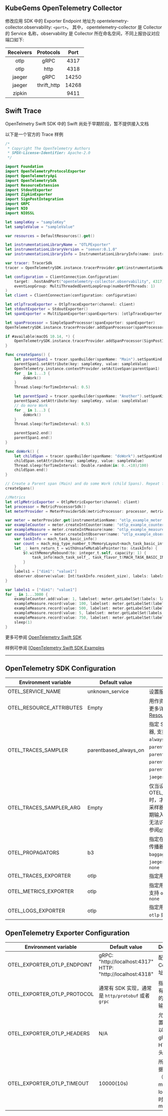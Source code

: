 
<Alert message="在使用前请联系集群管理员开启 KubeGems Observability 相关的组件。" />

## KubeGems OpenTelemetry Collector

修改应用 SDK 中的 Exporter Endpoint 地址为 opentelemetry-collector.observability: `<port>`。 其中， opentelemetry-collector 是 Collector 的 Service 名称，observability 是 Collector 所在命名空间，不同上报协议对应端口如下:

| Receivers |  Protocols  | Port  |
| :-------: | :---------: | :---: |
|   otlp    |    gRPC     | 4317  |
|   otlp    |    http     | 4318  |
|  jaeger   |    gRPC     | 14250 |
|  jaeger   | thrift_http | 14268 |
|  zipkin   |             | 9411  |

## Swift Trace

OpenTelmetry Swift SDK 中的 Swift 尚处于早期阶段，暂不提供接入文档

以下是一个官方的 Trace 样例

```swift
/*
 * Copyright The OpenTelemetry Authors
 * SPDX-License-Identifier: Apache-2.0
 */

import Foundation
import OpenTelemetryProtocolExporter
import OpenTelemetryApi
import OpenTelemetrySdk
import ResourceExtension
import StdoutExporter
import ZipkinExporter
import SignPostIntegration
import GRPC
import NIO
import NIOSSL

let sampleKey = "sampleKey"
let sampleValue = "sampleValue"

var resources = DefaultResources().get()

let instrumentationLibraryName = "OTLPExporter"
let instrumentationLibraryVersion = "semver:0.1.0"
var instrumentationLibraryInfo = InstrumentationLibraryInfo(name: instrumentationLibraryName, version: instrumentationLibraryVersion)

var tracer: TracerSdk
tracer = OpenTelemetrySDK.instance.tracerProvider.get(instrumentationName: instrumentationLibraryName, instrumentationVersion: instrumentationLibraryVersion) as! TracerSdk

let configuration = ClientConnection.Configuration(
    target: .hostAndPort("opentelemetry-collector.observability", 4317),
    eventLoopGroup: MultiThreadedEventLoopGroup(numberOfThreads: 1)
)
let client = ClientConnection(configuration: configuration)

let otlpTraceExporter = OtlpTraceExporter(channel: client)
let stdoutExporter = StdoutExporter()
let spanExporter = MultiSpanExporter(spanExporters: [otlpTraceExporter, stdoutExporter])

let spanProcessor = SimpleSpanProcessor(spanExporter: spanExporter)
OpenTelemetrySDK.instance.tracerProvider.addSpanProcessor(spanProcessor)

if #available(macOS 10.14, *) {
    OpenTelemetrySDK.instance.tracerProvider.addSpanProcessor(SignPostIntegration())
}

func createSpans() {
    let parentSpan1 = tracer.spanBuilder(spanName: "Main").setSpanKind(spanKind: .client).startSpan()
    parentSpan1.setAttribute(key: sampleKey, value: sampleValue)
    OpenTelemetry.instance.contextProvider.setActiveSpan(parentSpan1)
    for _ in 1...3 {
        doWork()
    }
    Thread.sleep(forTimeInterval: 0.5)

    let parentSpan2 = tracer.spanBuilder(spanName: "Another").setSpanKind(spanKind: .client).setActive(true).startSpan()
    parentSpan2.setAttribute(key: sampleKey, value: sampleValue)
    // do more Work
    for _ in 1...3 {
        doWork()
    }
    Thread.sleep(forTimeInterval: 0.5)

    parentSpan2.end()
    parentSpan1.end()
}

func doWork() {
    let childSpan = tracer.spanBuilder(spanName: "doWork").setSpanKind(spanKind: .client).startSpan()
    childSpan.setAttribute(key: sampleKey, value: sampleValue)
    Thread.sleep(forTimeInterval: Double.random(in: 0..<10)/100)
    childSpan.end()
}

// Create a Parent span (Main) and do some Work (child Spans). Repeat for another Span.
createSpans()

//Metrics
let otlpMetricExporter = OtlpMetricExporter(channel: client)
let processor = MetricProcessorSdk()
let meterProvider = MeterProviderSdk(metricProcessor: processor, metricExporter: otlpMetricExporter, metricPushInterval: 0.1)

var meter = meterProvider.get(instrumentationName: "otlp_example_meter'")
var exampleCounter = meter.createIntCounter(name: "otlp_example_counter")
var exampleMeasure = meter.createIntMeasure(name: "otlp_example_measure")
var exampleObserver = meter.createIntObserver(name: "otlp_example_observation") { observer in
    var taskInfo = mach_task_basic_info()
    var count = mach_msg_type_number_t(MemoryLayout<mach_task_basic_info>.size) / 4
    let _: kern_return_t = withUnsafeMutablePointer(to: &taskInfo) {
        $0.withMemoryRebound(to: integer_t.self, capacity: 1) {
            task_info(mach_task_self_, task_flavor_t(MACH_TASK_BASIC_INFO), $0, &count)
        }
    }
    labels1 = ["dim1": "value1"]
    observer.observe(value: Int(taskInfo.resident_size), labels: labels1)
}

var labels1 = ["dim1": "value1"]
for _ in 1...3000 {
    exampleCounter.add(value: 1, labelset: meter.getLabelSet(labels: labels1))
    exampleMeasure.record(value: 100, labelset: meter.getLabelSet(labels: labels1))
    exampleMeasure.record(value: 500, labelset: meter.getLabelSet(labels: labels1))
    exampleMeasure.record(value: 5, labelset: meter.getLabelSet(labels: labels1))
    exampleMeasure.record(value: 750, labelset: meter.getLabelSet(labels: labels1))
    sleep(1)
}
```

更多可参阅 [OpenTelemetry Swift SDK](https://github.com/open-telemetry/opentelemetry-swift)

样例可参阅 [[OpenTelemetry Swift SDK Examples](https://github.com/open-telemetry/opentelemetry-swift/tree/main/Examples)

---

## OpenTelemetry SDK Configuration

| Environment variable | Default value | Description |
| --- | --- | --- |
| OTEL_SERVICE_NAME | unknown_service | 设置服务名 `service.name` |
| OTEL_RESOURCE_ATTRIBUTES | Empty | 用作资源属性的键值对。有关更多详细信息，请参阅 [Resource SDK](https://opentelemetry.io/docs/reference/specification/resource/sdk/#specifying-resource-information-via-an-environment-variable) |
| OTEL_TRACES_SAMPLER | parentbased_always_on | 指定 SDK 用于采样跟踪的采样器, 支持 `always_on`、`always_off`、`traceidratio`、`parentbased_always_on`、`parentbased_always_off`、`parentbased_traceidratio`、`parentbased_jaeger_remote`、`jaeger_remote` 或者 `xray` |
| OTEL_TRACES_SAMPLER_ARG | Empty | 仅当设置 OTEL_TRACES_SAMPLER 时，才会使用指定的值。每个采样器类型都定义了自己的预期输入（如果有的话）。无效或无法识别的输入记录为错误, 请参阅[otel_traces_sampler_arg](https://opentelemetry.io/docs/concepts/sdk-configuration/general-sdk-configuration/#otel_traces_sampler_arg) |
| OTEL_PROPAGATORS | b3 | 指定在逗号分隔列表中使用的传播器, 支持 `tracecontext`、`baggage`、`b3`、`b3multi`、`jaeger`、`xray`、`ottrace` 或者 `none` |
| OTEL_TRACES_EXPORTER | otlp | 指定用于 trace 的 exporter |
| OTEL_METRICS_EXPORTER | otlp | 指定用于 metrics 的 exporter,支持 `otlp`、`prometheus` 或者 `none` |
| OTEL_LOGS_EXPORTER | otlp | 指定用于 log 的 exporter,支持 `otlp` 或者 `none` |

## OpenTelemetry Exporter Configuration

| Environment variable | Default value | Description |
| --- | --- | --- |
| OTEL_EXPORTER_OTLP_ENDPOINT | gRPC: "http://localhost:4317" <br /> HTTP: "http://localhost:4318" | 配置 OTEL Collector 地址 |
| OTEL_EXPORTER_OTLP_PROTOCOL | 通常有 SDK 实现，通常是 `http/protobuf` 或者 `grpc` | 指定用于所有遥测数据的 OTLP 传输协议 |
| OTEL_EXPORTER_OTLP_HEADERS | N/A | 允许您将配置为键值对以添加到的 gRPC 或 HTTP 请求头中 |
| OTEL_EXPORTER_OTLP_TIMEOUT | 10000(10s) | 所有上报数据（traces、metrics、logs）的超时值，单位 ms |
